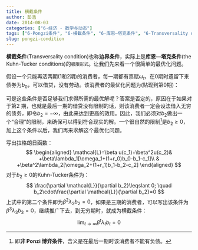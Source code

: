 ```yaml
---
title: 横截条件
author: 彭浩
date: 2014-08-03
categories: ["6-经济 - 数学与动态"]
tags: ["6-Pongzi条件", "6-横截条件", "6-库恩—塔克条件", "6-Transversality condition", "6-Kuhn-Tucker conditions"]
slug: pongzi-condition
---
```


**横截条件**(Transversality condition)也称**边界条件**，实际上是**库恩—塔克条件**(the Kuhn-Tucker conditions)的`极限形式`。让我们先来看一个很简单的最优化问题。

<!-- more -->

假设一个只能再活两期(1和2期)的消费者，每一期都有禀赋$\omega_t$，在0期时遗留下来债券为$b_0$，可以借贷，没有劳动。该消费者的最优化问题为(贴现到第0期)：

\begin{equation}
\left\{
\begin{aligned}
& \max\;\beta u(c_1)+\beta^2u(c_2)\\
& \begin{aligned}
s.t.\;\; & (1)\; b_1+c_1\leqslant \omega_1+(1+r_0)b_0\\
         & (2)\; b_2+c_2\leqslant \omega_2+(1+r_1)b_1
\end{aligned}
\end{aligned}\right.
\end{equation}

可是这些条件是否足够我们求得所需的最优解呢？答案是否定的，原因在于如果对于第2 期，也就是最后一期的借贷没有限制的话，则该消费者一定会设法借入无穷的债务，即令$b_2=-\infty$，由此来达到更高的效用。因此，我们必须对$b_2$做出一个“合理”的限制，来确保可以得到符合现实的解。一个很自然的限制^[即**非 Ponzi 博弈条件**，含义是在最后一期时该消费者不能有负债。]是$b_2\geqslant 0$，加上这个条件以后，我们再来求解这个最优化问题。

写出拉格朗日函数：
$$
\begin{aligned}
\mathcal{L}=\beta u(c_1)+\beta^2u(c_2)& +\beta\lambda_1[\omega_1+(1+r_0)b_0-b_1-c_1]\\
 & +\beta^2\lambda_2[\omega_2+(1+r_1)b_1-b_2-c_2]
\end{aligned}
$$
对于$b_2\geqslant 0$的Kuhn-Tucker条件为：
$$
\frac{\partial \mathcal{L}}{\partial b_2}\leqslant 0; \quad b_2\cdot\frac{\partial \mathcal{L}}{\partial b_2}=0
$$
上式中的第二个条件即为$\beta^2\lambda_2b_2=0$，如果是三期的消费者，可以写出该条件为$\beta^3\lambda_3b_3=0$，继续推广下去，到无穷期时，就成为横截条件：
$$
\lim_{t\to\infty}\beta^t\lambda_tb_t=0
$$